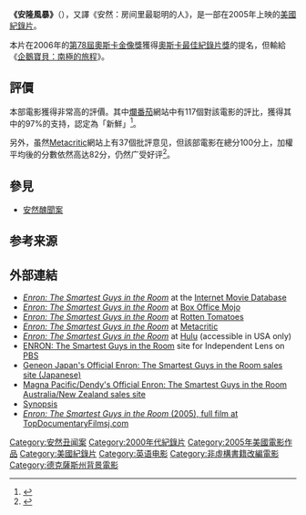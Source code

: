 {{Infobox film
| name = 《安隆風暴》<br>Enron: The Smartest Guys in the Room
| image = 
| alt = 
| caption = 
| director = [[Alex_Gibney|Alex Gibney]]
| producer = Alex Gibney
| writer = {{Plainlist|
* Peter Elkind
* Alex Gibney
* [[Bethany_McLean|Bethany McLean]]
}}
| starring = {{Plainlist|
* [[Andrew_Fastow|Andrew Fastow]]
* [[Jeffrey_Skilling|Jeffrey Skilling]]
* [[肯尼思·萊|肯尼思·萊]]
* [[Gray_Davis|Gray Davis]]
}}
| narrator = [[彼得·柯尤特|彼得·柯尤特]]
| music = Matthew Hauser
| cinematography = [[Maryse_Alberti|Maryse Alberti]]
| editing = Alison Ellwood
| production companies = {{Plainlist|
* [[2929_Entertainment|2929 Entertainment]]
* [[HDNet_Films|HDNet Films]]
}}
| distributor = [[木蘭影業|木蘭影業]]公司
| released = {{Film date|2005|04|22}}
| runtime = 109分鐘<!--Theatrical runtime: 109:13--><ref>{{cite web | url=http://bbfc.co.uk/releases/enron-smartest-guys-room-2 | title=''ENRON: THE SMARTEST GUYS IN THE ROOM'' (15) | work=[[British_Board_of_Film_Classification|British Board of Film Classification]] | date=May 11, 2005 | accessdate=January 16, 2015 | archive-date=2016-03-11 | archive-url=https://web.archive.org/web/20160311111328/http://bbfc.co.uk/releases/enron-smartest-guys-room-2 | dead-url=no }}</ref>
| country = 美國
| language = 英語
| budget = 七十萬美元<ref>{{Cite web |url=http://www.fastcompany.com/54534/maverick-mogul |title=存档副本 |accessdate=2016-08-31 |archive-date=2016-10-02 |archive-url=https://web.archive.org/web/20161002102234/https://www.fastcompany.com/54534/maverick-mogul |dead-url=no }}</ref>
| gross = 四百九十萬美元<ref>{{Cite web |url=http://boxofficemojo.com/movies/?id=enron.htm |title=存档副本 |accessdate=2016-08-31 |archive-date=2017-03-25 |archive-url=https://web.archive.org/web/20170325225213/http://www.boxofficemojo.com/movies/?id=enron.htm |dead-url=no }}</ref> 	 
}}
'''《安隆風暴》'''（{{lang-en|Enron: The Smartest Guys in the Room}}），又譯《安然：房间里最聪明的人》，是一部在2005年上映的[[美國|美國]][[紀錄片|紀錄片]]。

本片在2006年的[[第78屆奧斯卡金像獎|第78屆奧斯卡金像獎]]獲得[[奧斯卡最佳紀錄片獎|奧斯卡最佳紀錄片獎]]的提名，但輸給《[[小企鵝大長征|企鵝寶貝：南極的旅程]]》。

== 評價 ==
本部電影獲得非常高的評價。其中[[爛番茄|爛番茄]]網站中有117個對該電影的評比，獲得其中的97%的支持，認定為「新鮮」<ref>{{cite web|url=http://www.rottentomatoes.com/m/enron_the_smartest_guys_in_the_room/|title=Enron: The Smartest Guys in the Room (2005)|work=[[爛番茄|爛番茄]]|publisher=Flixster|language=en|accessdate=2010-11-25|archive-date=2010-11-15|archive-url=https://web.archive.org/web/20101115031904/http://www.rottentomatoes.com/m/enron_the_smartest_guys_in_the_room/|dead-url=no}}</ref>。

另外，虽然[[Metacritic|Metacritic]]網站上有37個批評意见，但該部電影在總分100分上，加權平均後的分數依然高达82分，仍然广受好评<ref>{{cite web|url=http://www.metacritic.com/movie/gonzo-the-life-and-work-of-dr-hunter-s-thompson|title=Enron: The Smartest Guys in the Room|work=[[Metacritic|Metacritic]]|publisher=CBS Interactive|language=en|accessdate=2010-11-25|archive-date=2011-01-05|archive-url=https://web.archive.org/web/20110105121423/http://www.metacritic.com/movie/gonzo-the-life-and-work-of-dr-hunter-s-thompson|dead-url=no}}</ref>。

== 參見 ==
* [[安然丑闻案|安然醜聞案]]

== 参考来源 ==
{{reflist}}

== 外部連結 ==
* [[imdbtitle:1016268|''Enron: The Smartest Guys in the Room'']] <span> at the </span>[[互联网电影数据库|Internet Movie Database]]
* [http://www.boxofficemojo.com/movies/?id=enron.htm ''Enron: The Smartest Guys in the Room'']{{Wayback|url=http://www.boxofficemojo.com/movies/?id=enron.htm |date=20160827040354 }}<span> at </span>[[Box_Office_Mojo|Box Office Mojo]]
* [http://www.rottentomatoes.com/m/enron_the_smartest_guys_in_the_room/ ''Enron: The Smartest Guys in the Room'']{{Wayback|url=http://www.rottentomatoes.com/m/enron_the_smartest_guys_in_the_room/ |date=20161020140531 }}<span> at </span>[[爛番茄|Rotten Tomatoes]]
* [http://www.metacritic.com/movie/enron-the-smartest-guys-in-the-room ''Enron: The Smartest Guys in the Room'']{{Wayback|url=http://www.metacritic.com/movie/enron-the-smartest-guys-in-the-room |date=20160829144030 }}<span> at </span>[[Metacritic|Metacritic]]
* [https://web.archive.org/web/20120320163739/http://www.hulu.com/watch/337496/enron-the-smartest-guys-in-the-room?c=News-and-Information%2FDocumentary-and-Biography ''Enron: The Smartest Guys in the Room''] at [[Hulu|Hulu]] (accessible in USA only)
* [http://www.pbs.org/independentlens/enron/index.html ENRON: The Smartest Guys in the Room]{{Wayback|url=http://www.pbs.org/independentlens/enron/index.html |date=20160506090101 }} site for Independent Lens on [[公共電視網_(美國)|PBS]]
* [https://web.archive.org/web/20070621045509/http://www.geneon-ent.co.jp/movie/topics/enron_c.html Geneon Japan's Official Enron: The Smartest Guys in the Room sales site (Japanese)]
* [https://web.archive.org/web/20070902065407/http://www.magnapacific.com.au/index.cfm?action=dsp_title&catnumber=12182 Magna Pacific/Dendy's Official Enron: The Smartest Guys in the Room Australia/New Zealand sales site]
* [http://www.pajiba.com/film_reviews/enron-the-smartest-guys-in-the-room.php Synopsis]{{Wayback|url=http://www.pajiba.com/film_reviews/enron-the-smartest-guys-in-the-room.php |date=20160405164128 }}
* [http://topdocumentaryfilms.com/enron-the-smartest-guys-in-the-room/ ''Enron: The Smartest Guys in the Room'' (2005), full film at TopDocumentaryFilmsj.com]{{Wayback|url=http://topdocumentaryfilms.com/enron-the-smartest-guys-in-the-room/ |date=20161113221840 }}

{{DEFAULTSORT:Enron: The Smartest Guys in the Room}}
[[Category:安然丑闻案|Category:安然丑闻案]]
[[Category:2000年代紀錄片|Category:2000年代紀錄片]]
[[Category:2005年美國電影作品|Category:2005年美國電影作品]]
[[Category:美國紀錄片|Category:美國紀錄片]]
[[Category:英语电影|Category:英语电影]]
[[Category:非虛構書籍改編電影|Category:非虛構書籍改編電影]]
[[Category:德克薩斯州背景電影|Category:德克薩斯州背景電影]]